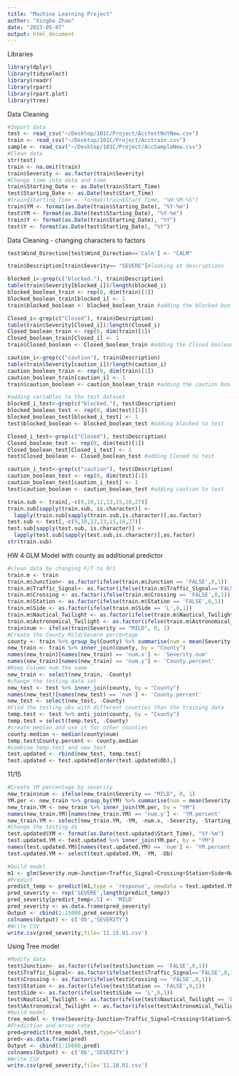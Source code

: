 ```yaml
---
title: "Machine Learning Project"
author: "Xingbo Zhao"
date: "2023-05-07"
output: html_document
---
```

Libraries
```r
library(dplyr)
library(tidyselect)
library(readr)
library(rpart)
library(rpart.plot)
library(tree)
```
Data Cleaning
```r
#Import data
test <- read_csv("~/Desktop/101C/Project/AcctestNoYNew.csv")
train <- read_csv("~/Desktop/101C/Project/Acctrain.csv")
sample <- read_csv("~/Desktop/101C/Project/AccSampleNew.csv")
#Clean data
str(test)
train <- na.omit(train)
train$Severity <- as.factor(train$Severity)
#Change time into data and time
train$Starting_Date <- as.Date(train$Start_Time)
test$Starting_Date <- as.Date(test$Start_Time)
#train$Starting_Time <- format(train$Start_Time, "%H:%M:%S")
train$YM <- format(as.Date(train$Starting_Date), "%Y-%m")
test$YM <- format(as.Date(test$Starting_Date), "%Y-%m")
train$Y <- format(as.Date(train$Starting_Date), "%Y")
test$Y <- format(as.Date(test$Starting_Date), "%Y")
```
Data Cleaning - changing characters to factors
```r
test$Wind_Direction[test$Wind_Direction=='Calm'] <- "CALM"

train$Description[train$Severity== "SEVERE"]#looking at descriptions

blocked_i<-grep(c("blocked."), train$Description)
table(train$Severity[blocked_i])/length(blocked_i)
blocked_boolean_train <- rep(0, dim(train)[1])
blocked_boolean_train[blocked_i] <- 1
train$blocked_boolean <- blocked_boolean_train #adding the blocked boolean to train

Closed_i<-grep(c("Closed"), train$Description)
table(train$Severity[Closed_i])/length(Closed_i)
Closed_boolean_train <- rep(0, dim(train)[1])
Closed_boolean_train[Closed_i] <- 1
train$Closed_boolean <- Closed_boolean_train #adding the Closed boolean to train

caution_i<-grep(c("caution"), train$Description)
table(train$Severity[caution_i])/length(caution_i)
caution_boolean_train <- rep(0, dim(train)[1])
caution_boolean_train[caution_i] <- 1
train$caution_boolean <- caution_boolean_train #adding the caution boolean to train

#adding variables to the test dataset
blocked_i_test<-grep(c("blocked."), test$Description)
blocked_boolean_test <- rep(0, dim(test)[1])
blocked_boolean_test[blocked_i_test] <- 1
test$blocked_boolean <- blocked_boolean_test #adding blocked to test

Closed_i_test<-grep(c("Closed"), test$Description)
Closed_boolean_test <- rep(0, dim(test)[1])
Closed_boolean_test[Closed_i_test] <- 1
test$Closed_boolean <- Closed_boolean_test #adding Closed to test

caution_i_test<-grep(c("caution"), test$Description)
caution_boolean_test <- rep(0, dim(test)[1])
caution_boolean_test[caution_i_test] <- 1
test$caution_boolean <- caution_boolean_test #adding caution to test

train.sub <- train[,-c(9,10,12,13,15,18,27)]
train.sub[sapply(train.sub, is.character)] <-
  lapply(train.sub[sapply(train.sub,is.character)],as.factor)
test.sub <- test[,-c(9,10,12,13,15,18,27)]
test.sub[sapply(test.sub, is.character)] <-
  lapply(test.sub[sapply(test.sub,is.character)],as.factor)
str(train.sub)
```

HW 4 GLM Model with county as additional predictor
```r
#clean data by changing F/T to 0/1
train.m <- train
train.m$Junction<- as.factor(ifelse(train.m$Junction == 'FALSE',0,1))
train.m$Traffic_Signal<- as.factor(ifelse(train.m$Traffic_Signal=='FALSE',0,1))
train.m$Crossing <- as.factor(ifelse(train.m$Crossing == 'FALSE',0,1))
train.m$Station <- as.factor(ifelse(train.m$Station == 'FALSE',0,1))
train.m$Side <- as.factor(ifelse(train.m$Side == 'L',0,1))
train.m$Nautical_Twilight <- as.factor(ifelse(train.m$Nautical_Twilight == 'Day',0,1))
train.m$Astronomical_Twilight <- as.factor(ifelse(train.m$Astronomical_Twilight == 'Day',0,1))
train$num <- ifelse(train$Severity == "MILD", 0, 1)
#Create the County Mild/Severe percentage
county <- train %>% group_by(County) %>% summarise(num = mean(Severity == "SEVERE"))
new_train <- train %>% inner_join(county, by = "County")
names(new_train)[names(new_train) == 'num.x'] <- 'Severity.num'
names(new_train)[names(new_train) == 'num.y'] <- 'County.percent'
#Keep Column num the same
new_train <- select(new_train, -County)
#change the testing data set
new_test <- test %>% inner_join(county, by = "County")
names(new_test)[names(new_test) == 'num'] <- 'County.percent'
new_test <- select(new_test, -County)
#Find the testing obs with different counties than the training data
temp.test <- test %>% anti_join(county, by = "County")
temp.test = select(temp.test, -County)
#create median and use it for other counties
county.median <- median(county$num)
temp.test$County.percent <- county.median
#combine temp.test and new_test
test.updated <- rbind(new_test, temp.test)
test.updated <- test.updated[order(test.updated$Ob),]
```  
11/15
```r
#Create YM percentage by severity
new_train$num <- ifelse(new_train$Severity == "MILD", 0, 1)
YM.per <- new_train %>% group_by(YM) %>% summarise(num = mean(Severity == "SEVERE"))
new_train.YM <- new_train %>% inner_join(YM.per, by = "YM")
names(new_train.YM)[names(new_train.YM) == 'num.y'] <- 'YM.percent'
new_train.YM <- select(new_train.YM, -YM, -num.x, -Severity, -Starting_Date)
#Change the testing ds
test.updated$YM <- format(as.Date(test.updated$Start_Time), "%Y-%m")
test.updated.YM <- test.updated %>% inner_join(YM.per, by = "YM")
names(test.updated.YM)[names(test.updated.YM) == 'num'] <- 'YM.percent'
test.updated.YM <- select(test.updated.YM, -YM, -Ob)
```

```r
#build model
m1 <- glm(Severity.num~Junction+Traffic_Signal+Crossing+Station+Side+Nautical_Twilight+Astronomical_Twilight+County.percent+YM.percent, family='binomial',data=new_train.YM)
#Predict
predict_temp <- predict(m1,type = 'response', newdata = test.updated.YM, data = new_train.YM)
pred_severity <- rep('SEVERE',length(predict_temp))
pred_severity[predict_temp<.5] <- 'MILD'
pred_severity <- as.data.frame(pred_severity)
Output <- cbind(1:15000,pred_severity)
colnames(Output) <- c('Ob','SEVERITY')
#Write CSV
write.csv(pred_severity,file='11.15.01.csv')
```
Using Tree model
```r
#Modify data
test$Junction<- as.factor(ifelse(test$Junction == 'FALSE',0,1))
test$Traffic_Signal<- as.factor(ifelse(test$Traffic_Signal=='FALSE',0,1))
test$Crossing <- as.factor(ifelse(test$Crossing == 'FALSE',0,1))
test$Station <- as.factor(ifelse(test$Station == 'FALSE',0,1))
test$Side <- as.factor(ifelse(test$Side == 'L',0,1))
test$Nautical_Twilight <- as.factor(ifelse(test$Nautical_Twilight == 'Day',0,1))
test$Astronomical_Twilight <- as.factor(ifelse(test$Astronomical_Twilight == 'Day',0,1))
#build model
tree_model <- tree(Severity~Junction+Traffic_Signal+Crossing+Station+Side+Nautical_Twilight+Astronomical_Twilight,data = train.m)
#Prediction and error rate
pred=predict(tree_model,test,type="class")
pred<-as.data.frame(pred)
Output <- cbind(1:15000,pred)
colnames(Output) <- c('Ob','SEVERITY')
#Write CSV
write.csv(pred_severity,file='11.18.01.csv')
```
